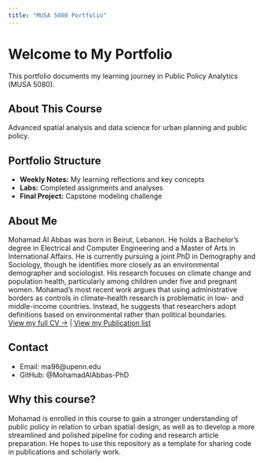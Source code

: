 ```yaml
---
title: "MUSA 5080 Portfolio"
---
```


# Welcome to My Portfolio

This portfolio documents my learning journey in Public Policy Analytics (MUSA 5080).

## About This Course
Advanced spatial analysis and data science for urban planning and public policy.

## Portfolio Structure
- **Weekly Notes:** My learning reflections and key concepts
- **Labs:** Completed assignments and analyses
- **Final Project:** Capstone modeling challenge

## About Me
Mohamad Al Abbas was born in Beirut, Lebanon. He holds a Bachelor’s degree in Electrical and Computer Engineering and a Master of Arts in International Affairs. He is currently pursuing a joint PhD in Demography and Sociology, though he identifies more closely as an environmental demographer and sociologist. His research focuses on climate change and population health, particularly among children under five and pregnant women. Mohamad’s most recent work argues that using administrative borders as controls in climate–health research is problematic in low- and middle-income countries. Instead, he suggests that researchers adopt definitions based on environmental rather than political boundaries.  
[View my full CV →](cv.qmd) | [View my Publication list](Publications.qmd)  


## Contact
- Email: ma96@upenn.edu
- GitHub: @MohamadAlAbbas-PhD

## Why this course?
Mohamad is enrolled in this course to gain a stronger understanding of public policy in relation to urban spatial design, as well as to develop a more streamlined and polished pipeline for coding and research article preparation. He hopes to use this repository as a template for sharing code in publications and scholarly work.